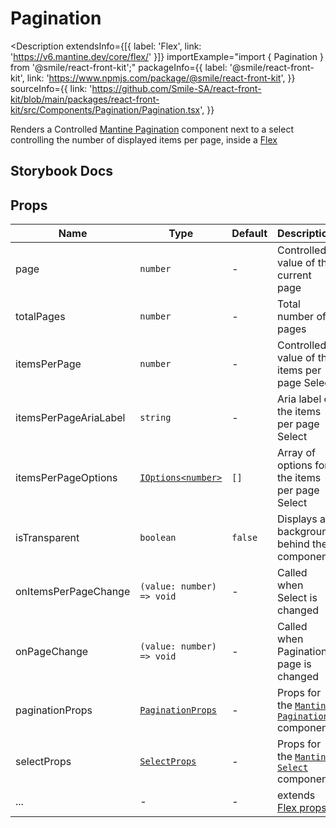 # Pagination

<Description
  extendsInfo={[{ label: 'Flex', link: 'https://v6.mantine.dev/core/flex/' }]}
  importExample="import { Pagination } from '@smile/react-front-kit';"
  packageInfo={{
    label: '@smile/react-front-kit',
    link: 'https://www.npmjs.com/package/@smile/react-front-kit',
  }}
  sourceInfo={{
    link: 'https://github.com/Smile-SA/react-front-kit/blob/main/packages/react-front-kit/src/Components/Pagination/Pagination.tsx',
  }}
>
  Renders a Controlled [Mantine
  Pagination](https://v6.mantine.dev/core/pagination/) component next to a
  select controlling the number of displayed items per page, inside a
  [Flex](https://v6.mantine.dev/core/flex/)
</Description>

## Storybook Docs

<StorybookEmbed storyId="3-custom-components-pagination--docs" height="1090" />

## Props

| Name                     | Type                                                                 | Default | Description                                                                            |
| ------------------------ | -------------------------------------------------------------------- | ------- | -------------------------------------------------------------------------------------- |
| page <Required/>         | `number`                                                             | -       | Controlled value of the current page                                                   |
| totalPages <Required/>   | `number`                                                             | -       | Total number of pages                                                                  |
| itemsPerPage <Required/> | `number`                                                             | -       | Controlled value of the items per page Select                                          |
| itemsPerPageAriaLabel    | `string`                                                             | -       | Aria label of the items per page Select                                                |
| itemsPerPageOptions      | [`IOptions<number>`](../../shared-types/i-options)                   | `[]`    | Array of options for the items per page Select                                         |
| isTransparent            | `boolean`                                                            | `false` | Displays a background behind the component                                             |
| onItemsPerPageChange     | `(value: number) => void`                                            | -       | Called when Select is changed                                                          |
| onPageChange             | `(value: number) => void`                                            | -       | Called when Pagination page is changed                                                 |
| paginationProps          | [`PaginationProps`](https://v6.mantine.dev/core/pagination/?t=props) | -       | Props for the [`Mantine Pagination`](https://v6.mantine.dev/core/pagination) component |
| selectProps              | [`SelectProps`](https://v6.mantine.dev/core/select/?t=props)         | -       | Props for the [`Mantine Select`](https://v6.mantine.dev/core/select/) component        |
| ...                      | -                                                                    | -       | extends [Flex props](https://v6.mantine.dev/core/flex/?t=props)                        |
